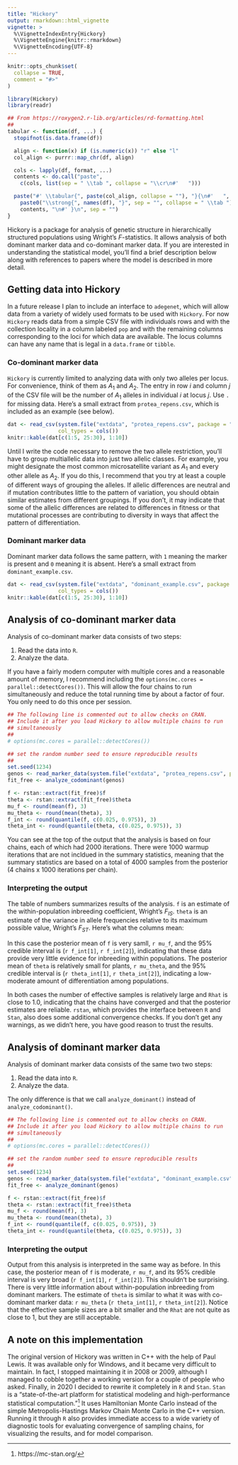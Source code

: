 ```yaml
---
title: "Hickory"
output: rmarkdown::html_vignette
vignette: >
  %\VignetteIndexEntry{Hickory}
  %\VignetteEngine{knitr::rmarkdown}
  %\VignetteEncoding{UTF-8}
---
```


```r
knitr::opts_chunk$set(
  collapse = TRUE,
  comment = "#>"
)
```

```r
library(Hickory)
library(readr)

## From https://roxygen2.r-lib.org/articles/rd-formatting.html
##
tabular <- function(df, ...) {
  stopifnot(is.data.frame(df))

  align <- function(x) if (is.numeric(x)) "r" else "l"
  col_align <- purrr::map_chr(df, align)

  cols <- lapply(df, format, ...)
  contents <- do.call("paste",
    c(cols, list(sep = " \\tab ", collapse = "\\cr\n#'   ")))

  paste("#' \\tabular{", paste(col_align, collapse = ""), "}{\n#'   ",
    paste0("\\strong{", names(df), "}", sep = "", collapse = " \\tab "), " \\cr\n#'   ",
    contents, "\n#' }\n", sep = "")
}
```

Hickory is a package for analysis of genetic structure in hierarchically structured populations using Wright's $F$-statistics. It allows analysis of both dominant marker data and co-dominant marker data. If you are interested in understanding the statistical model, you'll find a brief description below along with references to papers where the model is described in more detail.

## Getting data into Hickory

In a future release I plan to include an interface to `adegenet`, which will allow data from a variety of widely used formats to be used with `Hickory`. For now `Hickory` reads data from a simple CSV file with individuals rows and with the collection locality in a column labeled `pop` and with the remaining columns corresponding to the loci for which data are available. The locus columns can have any name that is legal in a `data.frame` or `tibble`.

### Co-dominant marker data

`Hickory` is currently limited to analyzing data with only two alleles per locus. For convenience, think of them as $A_1$ and $A_2$. The entry in row $i$ and column $j$ of the CSV file will be the number of $A_1$ alleles in individual $i$ at locus $j$. Use `.` for missing data. Here's a small extract from `protea_repens.csv`, which is included as an example (see below).

```r
dat <- read_csv(system.file("extdata", "protea_repens.csv", package = "Hickory"),
                col_types = cols())
knitr::kable(dat[c(1:5, 25:30), 1:10])
```

Until I write the code necessary to remove the two allele restriction, you'll have to group multiallelic data into just two allelic classes. For example, you might designate the most common microsatellite variant as $A_1$ and every other allele as $A_2$. If you do this, I recommend that you try at least a couple of different ways of grouping the alleles. If allelic differences are neutral and if mutation contributes little to the pattern of variation, you should obtain similar estimates from different groupings. If you don't, it may indicate that some of the allelic differences are related to differences in fitness or that mutational processes are contributing to diversity in ways that affect the pattern of differentiation.

### Dominant marker data

Dominant marker data follows the same pattern, with `1` meaning the marker is present and `0` meaning it is absent. Here's a small extract from `dominant_example.csv`.

```r
dat <- read_csv(system.file("extdata", "dominant_example.csv", package = "Hickory"),
                col_types = cols())
knitr::kable(dat[c(1:5, 25:30), 1:10])
```

## Analysis of co-dominant marker data

Analysis of co-dominant marker data consists of two steps: 

1. Read the data into `R`.
2. Analyze the data.

If you have a fairly modern computer with multiple cores and a reasonable amount of memory, I recommend including the `options(mc.cores = parallel::detectCores())`. This will allow the four chains to run simultaneously and reduce the total running time by about a factor of four. You only need to do this once per session.

```r
## The following line is commented out to allow checks on CRAN.
## Include it after you load Hickory to allow multiple chains to run
## simultaneously
##
# options(mc.cores = parallel::detectCores())

## set the random number seed to ensure reproducible results
##
set.seed(1234)
genos <- read_marker_data(system.file("extdata", "protea_repens.csv", package = "Hickory"))
fit_free <- analyze_codominant(genos)
```

```r
f <- rstan::extract(fit_free)$f
theta <- rstan::extract(fit_free)$theta
mu_f <- round(mean(f), 3)
mu_theta <- round(mean(theta), 3)
f_int <- round(quantile(f, c(0.025, 0.975)), 3)
theta_int <- round(quantile(theta, c(0.025, 0.975)), 3)
```

You can see at the top of the output that the analysis is based on four chains, each of which had 2000 iterations. There were 1000 warmup iterations that are not incldued in the summary statistics, meaning that the summary statistics are based on a total of 4000 samples from the posterior (4 chains x 1000 iterations per chain). 

### Interpreting the output

The table of numbers summarizes results of the analysis. `f` is an estimate of the within-population inbreeding coefficient, Wright's $F_{IS}$. `theta` is an estimate of the variance in allele frequencies relative to its maximum possible value, Wright's $F_{ST}$. Here's what the columns mean:

\itemize{
  \item `mean`: the posterior mean of the parameter
  \item `se_mean`: the standard error of the posterior mean estimate
  \item `sd`: the posterior standard deviation of the parameter
  \item quantiles: the 2.5%, 25%, 50%, 75%, and 97.5% quantiles of the posterior distribution
  \item `n_eff`: the "effective" number of samples in the posterior
  \item `Rhat`: one measure of whether the samples converged to the same posterior
}

In this case the posterior mean of  `f` is very samll, `r mu_f`, and the 95% credible interval is (`r f_int[1]`, `r f_int[2]`), indicating that these data provide very little evidence for inbreeding within populations. The posterior mean of `theta` is relatively small for plants, `r mu_theta`, and the 95% credible interval is (`r theta_int[1]`, `r theta_int[2]`), indicating a low-moderate amount of differentiation among populations.

In both cases the number of effective samples is relatively large and `Rhat` is close to 1.0, indicating that the chains have converged and that the posterior estimates are reliable. `rstan`, which provides the interface between `R` and `Stan`, also does some additional convergence checks. If you don't get any warnings, as we didn't here, you have good reason to trust the results.

## Analysis of dominant marker data

Analysis of dominant marker data consists of the same two two steps: 

1. Read the data into `R`.
2. Analyze the data.

The only difference is that we call `analyze_dominant()` instead of `analyze_codominant()`.

```r
## The following line is commented out to allow checks on CRAN.
## Include it after you load Hickory to allow multiple chains to run
## simultaneously
##
# options(mc.cores = parallel::detectCores())

## set the random number seed to ensure reproducible results
##
set.seed(1234)
genos <- read_marker_data(system.file("extdata", "dominant_example.csv", package = "Hickory"))
fit_free <- analyze_dominant(genos)
```
```r
f <- rstan::extract(fit_free)$f
theta <- rstan::extract(fit_free)$theta
mu_f <- round(mean(f), 3)
mu_theta <- round(mean(theta), 3)
f_int <- round(quantile(f, c(0.025, 0.975)), 3)
theta_int <- round(quantile(theta, c(0.025, 0.975)), 3)
```

### Interpreting the output

Output from this analysis is interpreted in the same way as before. In this case, the posterior mean of `f` is moderate, `r mu_f`, and its 95% credible interval is very broad (`r f_int[1]`, `r f_int[2]`). This shouldn't be surprising. There is very little information about within-population inbreeding from dominant markers. The estimate of `theta` is similar to what it was with co-dominant marker data: `r mu_theta` (`r theta_int[1]`, `r theta_int[2]`). Notice that the effective sample sizes are a bit smaller and the `Rhat` are not quite as close to 1, but they are still acceptable.

## A note on this implementation

The original version of Hickory was written in C++ with the help of Paul Lewis. It was available only for Windows, and it became very difficult to maintain. In fact, I stopped maintaining it in 2008 or 2009, although I managed to cobble together a working version for a couple of people who asked. Finally, in 2020 I decided to rewrite it completely in `R` and `Stan`. `Stan` is a "state-of-the-art platform for statistical modeling and high-performance statistical computation."[^1] It uses Hamiltonian Monte Carlo instead of the simple Metropolis-Hastings Markov Chain Monte Carlo in the C++ version. Running it through `R` also provides immediate access to a wide variety of diagnostic tools for evaluating convergence of sampling chains, for visualizing the results, and for model comparison.

[^1]: https://mc-stan.org/
